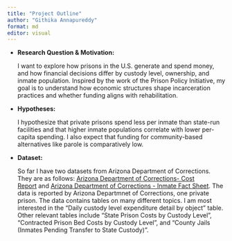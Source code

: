 ```yaml
---
title: "Project Outline"
author: "Githika Annapureddy"
format: md
editor: visual
---
```


-   **Research Question & Motivation:**\

    I want to explore how prisons in the U.S. generate and spend money, and how financial decisions differ by custody level, ownership, and inmate population. Inspired by the work of the Prison Policy Initiative, my goal is to understand how economic structures shape incarceration practices and whether funding aligns with rehabilitation.

-   **Hypotheses:**\

    I hypothesize that private prisons spend less per inmate than state-run facilities and that higher inmate populations correlate with lower per-capita spending. I also expect that funding for community-based alternatives like parole is comparatively low.

-   **Dataset:**

    So far I have two datasets from Arizona Department of Corrections. They are as follows: [Arizona Department of Corrections- Cost Report](https://corrections.az.gov/sites/default/files/documents/reports/adcrr-percapcostreport_fy2020-final.pdf) and [Arizona Department of Corrections - Inmate Fact Sheet](https://corrections.az.gov/sites/default/files/documents/reports/InmateFactSheet/Inmate_Fact_Sheet_FY_2020_Normalized.pdf). The data is reported by Arizona Departmnet of Corrections, one private prison. The data contains tables on many different topics. I am most interested in the "Daily custody level expenditure detail by object" table. Other relevant tables include "State Prison Costs by Custody Level", "Contracted Prison Bed Costs by Custody Level", and "County Jails (Inmates Pending Transfer to State Custody)".
